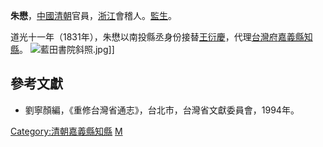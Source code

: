 '''朱懋'''，[[中國|中國]][[清朝|清朝]]官員，[[浙江|浙江]]會稽人。[[監生|監生]]。

道光十一年（1831年），朱懋以南投縣丞身份接替[[王衍慶|王衍慶]]，代理[[台灣府|台灣府]][[嘉義縣|嘉義縣]][[知縣|知縣]]。
[[File:藍田書院斜照.jpg|thumb]]]]
==參考文獻==
*劉寧顏編，《重修台灣省通志》，台北市，台灣省文獻委員會，1994年。
{{清朝人物小作品}}
{{start box}}
{{s-off}}
{{s-before|[[張縉雲|張縉雲]]}}
{{s-title|[[嘉義縣|嘉義縣]][[知縣|知縣]]|1831年上任}}
{{s-after|[[邵用之|邵用之]]}}
{{end box}}

[[Category:清朝嘉義縣知縣|Category:清朝嘉義縣知縣]]
[[Category:朱姓|M]]